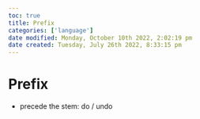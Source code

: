 ```yaml
---
toc: true
title: Prefix
categories: ['language']
date modified: Monday, October 10th 2022, 2:02:19 pm
date created: Tuesday, July 26th 2022, 8:33:15 pm
---
```


# Prefix
- precede the stem: do / undo



